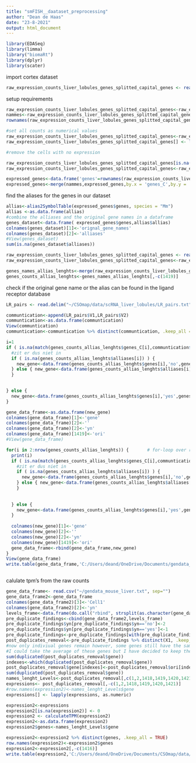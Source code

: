 ```yaml
---
title: "smFISH__daataset_preprocessing"
author: "Dean de Haas"
date: "23-8-2021"
output: html_document
---
```


```r
library(EDASeq)
library(limma)
library("biomaRt")
library(dplyr)
library(scater)
```

import cortex dataset

```r
raw_expression_counts_liver_lobules_genes_splitted_capital_genes <- read.delim2("~/raw_expression_counts_liver_lobules_genes_splitted_with_counted_number_of_subgenes.txt")


```

setup requirements

```r
raw_expression_counts_liver_lobules_genes_splitted_capital_genes<-raw_expression_counts_liver_lobules_genes_splitted_capital_genes[!duplicated(raw_expression_counts_liver_lobules_genes_splitted_capital_genes$genes_C), ]
nammes<-raw_expression_counts_liver_lobules_genes_splitted_capital_genes[,c(1,2)]
rownames(raw_expression_counts_liver_lobules_genes_splitted_capital_genes)<-raw_expression_counts_liver_lobules_genes_splitted_capital_genes$genes_C

#set all counts as numerical values
raw_expression_counts_liver_lobules_genes_splitted_capital_genes<-raw_expression_counts_liver_lobules_genes_splitted_capital_genes[,-c(1,2,1418,1419)]         
raw_expression_counts_liver_lobules_genes_splitted_capital_genes[] <- lapply(raw_expression_counts_liver_lobules_genes_splitted_capital_genes, as.numeric)

#remove the cells with no expression

raw_expression_counts_liver_lobules_genes_splitted_capital_genes[is.na(raw_expression_counts_liver_lobules_genes_splitted_capital_genes)] <- 0
raw_expression_counts_liver_lobules_genes_splitted_capital_genes<-raw_expression_counts_liver_lobules_genes_splitted_capital_genes[c(rowSums(raw_expression_counts_liver_lobules_genes_splitted_capital_genes)>0),]

expressed_genes<-data.frame('genes'=rownames(raw_expression_counts_liver_lobules_genes_splitted_capital_genes))
expressed_genes<-merge(nammes,expressed_genes,by.x = 'genes_C',by.y = 'genes')

```

find the aliases for the genes in our dataset

```r

allias<-alias2SymbolTable(expressed_genes$genes, species = "Mm")
allias <-as.data.frame(allias)
#combine the alliases and the original gene names in a dataframe
genes_dataset<-data.frame( expressed_genes$genes,allias$allias)
colnames(genes_dataset)[1]<-'orignal_gene_names'
colnames(genes_dataset)[2]<-'alliases'
#View(genes_dataset)
sum(is.na(genes_dataset$alliases))

raw_expression_counts_liver_lobules_genes_splitted_capital_genes <- read.delim2("C:/Users/deand/OneDrive/Documents/reproduce_liver_analysis/raw_expression_counts_liver_lobules_genes_splitted_with_counted_number_of_subgenes.txt")
raw_expression_counts_liver_lobules_genes_splitted_capital_genes<-raw_expression_counts_liver_lobules_genes_splitted_capital_genes[!duplicated(raw_expression_counts_liver_lobules_genes_splitted_capital_genes$genes_C), ]

genes_names_allias_lenghts<-merge(raw_expression_counts_liver_lobules_genes_splitted_capital_genes,genes_dataset, by.x= 'genes',by.y='orignal_gene_names')
genes_counts_allias_lenghts<-genes_names_allias_lenghts[,-c(1419)]

```

check if the original gene name or the alias can be found in the ligand receptor database

```r
LR_pairs <- read.delim("~/CSOmap/data/scRNA_liver_lobules/LR_pairs.txt", header=FALSE)

communtication<-append(LR_pairs$V1,LR_pairs$V2)
communtication<-as.data.frame(communtication)
View(communtication)
communtication<-communtication %>% distinct(communtication, .keep_all = TRUE)

i=1
if ( is.na(match(genes_counts_allias_lenghts$genes_C[i],communtication$communtication)) ) {
  #zit er dus niet in
  if ( is.na(genes_counts_allias_lenghts$alliases[i]) ) {
    new_gene<-data.frame(genes_counts_allias_lenghts$genes[i],'no',genes_counts_allias_lenghts[i,3:1418],genes_counts_allias_lenghts$alliases[i])
  } else { new_gene<-data.frame(genes_counts_allias_lenghts$alliases[i],'no',genes_counts_allias_lenghts[i,3:1418],genes_counts_allias_lenghts$genes[i])
  }

  
} else {
  new_gene<-data.frame(genes_counts_allias_lenghts$genes[i],'yes',genes_counts_allias_lenghts[i,3:1418],genes_counts_allias_lenghts$alliases[i])
}

gene_data_frame<-as.data.frame(new_gene)
colnames(gene_data_frame)[1]<-'gene'
colnames(gene_data_frame)[2]<-''
colnames(gene_data_frame)[2]<-'yn'
colnames(gene_data_frame)[1419]<-'ori'
#View(gene_data_frame)

for(i in 2:nrow(genes_counts_allias_lenghts)) {       # for-loop over rows
  print(i)
  if ( is.na(match(genes_counts_allias_lenghts$genes_C[i],communtication$communtication)) ) {
    #zit er dus niet in
    if ( is.na(genes_counts_allias_lenghts$alliases[i]) ) {
      new_gene<-data.frame(genes_counts_allias_lenghts$genes[i],'no',genes_counts_allias_lenghts[i,3:1418],genes_counts_allias_lenghts$alliases[i])
    } else { new_gene<-data.frame(genes_counts_allias_lenghts$alliases[i],'no',genes_counts_allias_lenghts[i,3:1418],genes_counts_allias_lenghts$genes[i])
    }
    
    
  } else {
    new_gene<-data.frame(genes_counts_allias_lenghts$genes[i],'yes',genes_counts_allias_lenghts[i,3:1418],genes_counts_allias_lenghts$alliases[i])
  }
  
  colnames(new_gene)[1]<-'gene'
  colnames(new_gene)[2]<-''
  colnames(new_gene)[2]<-'yn'
  colnames(new_gene)[1419]<-'ori'
  gene_data_frame<-rbind(gene_data_frame,new_gene)
}
View(gene_data_frame)
write.table(gene_data_frame,'C:/Users/deand/OneDrive/Documents/gendata_mouse_liver.txt')



```

calulate tpm's from the raw counts

```r
gene_data_frame<- read.csv("~/gendata_mouse_liver.txt", sep="")
gene_data_frame2<-gene_data_frame
colnames(gene_data_frame2)[3]<-'Cell1'
colnames(gene_data_frame2)[2]<-'yn'
levels_frame<-data.frame(do.call("rbind", strsplit(as.character(gene_data_frame2$Levels), "!", fixed = TRUE)))
pre_duplicate_findings<-cbind(gene_data_frame2,levels_frame)
pre_duplicate_findings$yn[pre_duplicate_findings$yn=='no']<-2
pre_duplicate_findings$yn[pre_duplicate_findings$yn=='yes']<-1
pre_duplicate_findings<-pre_duplicate_findings[with(pre_duplicate_findings, order(yn)), ]  
post_duplicates_removal<-pre_duplicate_findings %>% distinct(X1, .keep_all = TRUE)
#now only indiviual genes remain however, some genes still have the same name through their alliases 
#I could take the average of these genes but I have decided to keep them in for the normalization and removing them from the final dataset
sum(duplicated(post_duplicates_removal$gene))
indexes<-which(duplicated(post_duplicates_removal$gene))
post_duplicates_removal$gene[indexes]<-post_duplicates_removal$ori[indexes]
sum(duplicated(post_duplicates_removal$gene))
names_lenght_Levels<-post_duplicates_removal[,c(1,2,1418,1419,1420,1421)]
expressions<- post_duplicates_removal[,-c(1,2,1418,1419,1420,1421)]
#row.names(expression2)<-names_lenght_Levels$gene
expressions[] <- lapply(expressions, as.numeric)

expression2<-expressions
expression2[is.na(expression2)] <- 0
expression2 <- calculateTPM(expression2)
expression2<-as.data.frame(expression2)
expression2$genes<-names_lenght_Levels$gene

expression2<-expression2 %>% distinct(genes, .keep_all = TRUE)
row.names(expression2)<-expression2$genes
expression2<-expression2[,-c(1416)]
write.table(expression2,'C:/Users/deand/OneDrive/Documents/CSOmap/data/TPM_mouse.txt')
```
